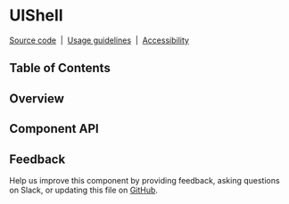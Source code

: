
# UIShell

[Source code](https://github.com/carbon-design-system/carbon/tree/main/packages/react/src/components/UIShell)
&nbsp;|&nbsp;
[Usage guidelines](https://www.carbondesignsystem.com/components/UI-shell-header/usage)
&nbsp;|&nbsp;
[Accessibility](https://www.carbondesignsystem.com/components/UI-shell-header/accessibility)

## Table of Contents

## Overview

## Component API

<ArgsTable />

## Feedback

Help us improve this component by providing feedback, asking questions on Slack,
or updating this file on
[GitHub](https://github.com/carbon-design-system/carbon/edit/main/packages/react/src/components/UIShell/UIShell.mdx).

